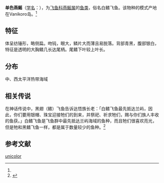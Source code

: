 {{Speciesbox
| name = 单色燕鳐
| status = 
| status_system = 
| image = 
| genus = Cypselurus
| species = unicolor
| authority = (Valenciennes, 1846)<ref name='id6745'>{{cite web| url =http://www.bioinfo.cn/db05/BjdwSpecies.php?action=view&id=6745| title =单色燕鳐| work =《中国动物物种编目数据库》| publisher =中国科学院微生物研究所| author =中国科学院动物研究所| accessdate =2009-04-11| deadurl =yes| archiveurl =https://web.archive.org/web/20160305033452/http://www.bioinfo.cn/db05/BjdwSpecies.php?action=view&id=6745| archivedate =2016-03-05}}</ref>
}}

'''单色燕鳐'''（[[学名|学名]]：{{lang|la|''Cypselurus unicolor''}}），为[[飞鱼科|飞鱼科]][[燕鳐属|燕鳐属]]的[[鱼类|鱼类]]，俗名白鳍飞鱼。该物种的模式产地在Vanikoro岛。<ref name='id6745'/>
== 特征 ==
体呈纺锤形，略侧扁。吻钝，眼大，鳞片大而薄且易脱落。背部青黑，腹部银白，特征是透明的大胸鳍几长达尾柄。尾鳍下叶较上叶长。
== 分布 ==
中、西太平洋热带海域

== 相关传说 ==
在神话传说中，黑翅（鳍）飞鱼告诉达悟族长老：「白鳍飞鱼最先抵达兰屿，因此，你们要用银帽、珠宝迎接牠们的到来，并祭祀、祈求牠们，赐与你们族人丰收的鱼获。」白鳍飞鱼是飞鱼群中最先抵达兰屿海域的鱼种，而且牠们很喜欢亮光，但是牠和黑鳍飞鱼一样，都是属于数量较少的鱼种。<ref>{{Cite book|title=達悟族神話與傳說|first=達西烏拉彎‧畢馬|publisher=晨星出版社|year=2003|isbn=9789574554799|location=台湾}}</ref>
{{Wikispecies|Cypselurus unicolor}}
{{Taxonbar|from=Q10906357}}
== 参考文献 ==
<references />
[[Category:燕鳐属|unicolor]]


{{鱼类小作品}}